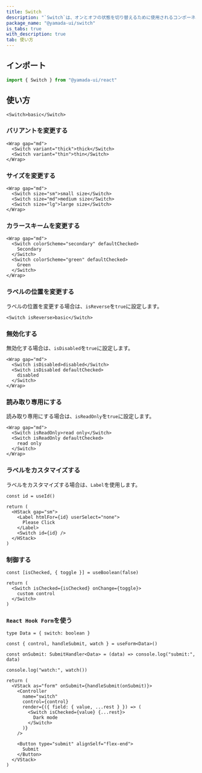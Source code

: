 ```yaml
---
title: Switch
description: "`Switch`は、オンとオフの状態を切り替えるために使用されるコンポーネントです。"
package_name: "@yamada-ui/switch"
is_tabs: true
with_description: true
tab: 使い方
---
```


## インポート

```ts
import { Switch } from "@yamada-ui/react"
```

## 使い方

```tsx
<Switch>basic</Switch>
```

### バリアントを変更する

```tsx
<Wrap gap="md">
  <Switch variant="thick">thick</Switch>
  <Switch variant="thin">thin</Switch>
</Wrap>
```

### サイズを変更する

```tsx
<Wrap gap="md">
  <Switch size="sm">small size</Switch>
  <Switch size="md">medium size</Switch>
  <Switch size="lg">large size</Switch>
</Wrap>
```

### カラースキームを変更する

```tsx
<Wrap gap="md">
  <Switch colorScheme="secondary" defaultChecked>
    Secondary
  </Switch>
  <Switch colorScheme="green" defaultChecked>
    Green
  </Switch>
</Wrap>
```

### ラベルの位置を変更する

ラベルの位置を変更する場合は、`isReverse`を`true`に設定します。

```tsx
<Switch isReverse>basic</Switch>
```

### 無効化する

無効化する場合は、`isDisabled`を`true`に設定します。

```tsx
<Wrap gap="md">
  <Switch isDisabled>disabled</Switch>
  <Switch isDisabled defaultChecked>
    disabled
  </Switch>
</Wrap>
```

### 読み取り専用にする

読み取り専用にする場合は、`isReadOnly`を`true`に設定します。

```tsx
<Wrap gap="md">
  <Switch isReadOnly>read only</Switch>
  <Switch isReadOnly defaultChecked>
    read only
  </Switch>
</Wrap>
```

### ラベルをカスタマイズする

ラベルをカスタマイズする場合は、`Label`を使用します。

```tsx functional=true
const id = useId()

return (
  <HStack gap="sm">
    <Label htmlFor={id} userSelect="none">
      Please Click
    </Label>
    <Switch id={id} />
  </HStack>
)
```

### 制御する

```tsx functional=true
const [isChecked, { toggle }] = useBoolean(false)

return (
  <Switch isChecked={isChecked} onChange={toggle}>
    custom control
  </Switch>
)
```

### `React Hook Form`を使う

```tsx functional=true
type Data = { switch: boolean }

const { control, handleSubmit, watch } = useForm<Data>()

const onSubmit: SubmitHandler<Data> = (data) => console.log("submit:", data)

console.log("watch:", watch())

return (
  <VStack as="form" onSubmit={handleSubmit(onSubmit)}>
    <Controller
      name="switch"
      control={control}
      render={({ field: { value, ...rest } }) => (
        <Switch isChecked={value} {...rest}>
          Dark mode
        </Switch>
      )}
    />

    <Button type="submit" alignSelf="flex-end">
      Submit
    </Button>
  </VStack>
)
```
